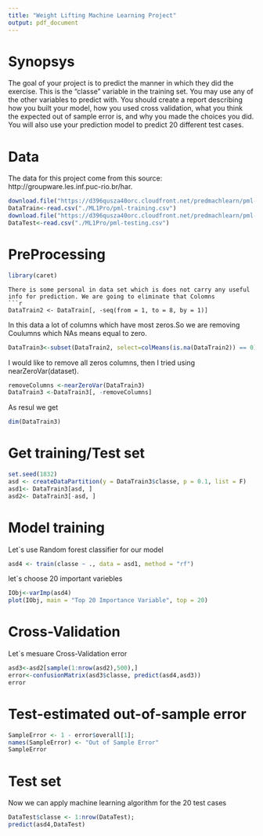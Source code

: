 ```yaml
---
title: "Weight Lifting Machine Learning Project"
output: pdf_document
---
```

# Synopsys

The goal of your project is to predict the manner in which they did the exercise. This is the "classe" variable in the training set. You may use any of the other variables to predict with. You should create a report describing how you built your model, how you used cross validation, what you think the expected out of sample error is, and why you made the choices you did. You will also use your prediction model to predict 20 different test cases. 

# Data
The data for this project come from this source: http://groupware.les.inf.puc-rio.br/har. 

```r
download.file("https://d396qusza40orc.cloudfront.net/predmachlearn/pml-training.csv", destfile="./ML1Pro/pml-training.csv",method="curl")
DataTrain<-read.csv("./ML1Pro/pml-training.csv")
download.file("https://d396qusza40orc.cloudfront.net/predmachlearn/pml-testing.csv", destfile="./ML1Pro/pml-testing.csv",method="curl")
DataTest<-read.csv("./ML1Pro/pml-testing.csv")
```

# PreProcessing
```r
library(caret)
```

```
There is some personal in data set which is does not carry any useful info for prediction. We are going to eliminate that Colomns
```r
DataTrain2 <- DataTrain[, -seq(from = 1, to = 8, by = 1)]
```

In this data a lot of columns which have most zeros.So we are removing Coulumns which NAs means equal to zero.

```r
DataTrain3<-subset(DataTrain2, select=colMeans(is.na(DataTrain2)) == 0)
```
 
 I would like to remove all zeros columns, then I tried using nearZeroVar(dataset).
 
 
```r
removeColumns <-nearZeroVar(DataTrain3) 
DataTrain3 <-DataTrain3[, -removeColumns]
```
As resul we get
```r
dim(DataTrain3)
```
# Get training/Test set

```r
set.seed(1832)
asd <- createDataPartition(y = DataTrain3$classe, p = 0.1, list = F)
asd1<- DataTrain3[asd, ]
asd2<- DataTrain3[-asd, ]
```
# Model training
Let`s use Random forest classifier for our model

```r
asd4 <- train(classe ~ ., data = asd1, method = "rf")
```

let`s choose 20 important variebles

```r
IObj<-varImp(asd4)
plot(IObj, main = "Top 20 Importance Variable", top = 20)
```

# Cross-Validation

Let`s mesuare Cross-Validation error

```r
asd3<-asd2[sample(1:nrow(asd2),500),]
error<-confusionMatrix(asd3$classe, predict(asd4,asd3))
error
```
# Test-estimated out-of-sample error

```r
SampleError <- 1 - error$overall[1];
names(SampleError) <- "Out of Sample Error"
SampleError
```

# Test set
Now we can apply machine learning algorithm for the 20 test cases

```r
DataTest$classe <- 1:nrow(DataTest);
predict(asd4,DataTest)
```

